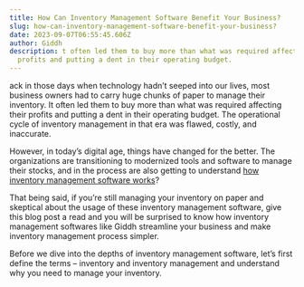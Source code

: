 ```yaml
---
title: How Can Inventory Management Software Benefit Your Business?
slug: how-can-inventory-management-software-benefit-your-business?
date: 2023-09-07T06:55:45.606Z
author: Giddh
description: t often led them to buy more than what was required affecting their
  profits and putting a dent in their operating budget.
---
```

ack in those days when technology hadn’t seeped into our lives, most business owners had to carry huge chunks of paper to manage their inventory. It often led them to buy more than what was required affecting their profits and putting a dent in their operating budget. The operational cycle of inventory management in that era was flawed, costly, and inaccurate.

However, in today’s digital age, things have changed for the better. The organizations are transitioning to modernized tools and software to manage their stocks, and in the process are also getting to understand [how inventory management software works](https://giddh.com/guide/benefits-of-inventory-management/)?

That being said, if you’re still managing your inventory on paper and skeptical about the usage of these inventory management software, give this blog post a read and you will be surprised to know how inventory management softwares like Giddh streamline your business and make inventory management process simpler.

Before we dive into the depths of inventory management software, let’s first define the terms – inventory and inventory management and understand why you need to manage your inventory.